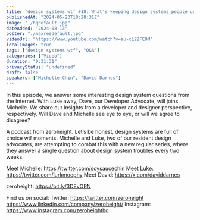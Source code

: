 ```yaml
---
title: "design systems wtf #18: What’s keeping design systems people up at night?"
publishedAt: "2024-05-23T10:28:31Z"
image: "./hqdefault.jpg"
dateAdded: "2024-08-13"
poster: "./maxresdefault.jpg"
videoUrl: "https://www.youtube.com/watch?v=au-cL22FE0M"
localImages: true
tags: ["design systems wtf", "Q&A"]
categories: ["Video"]
duration: "0:31:31"
privacyStatus: "undefined"
draft: false
speakers: ["Michelle Chin", "David Darnes"]
---
```

In this episode, we answer some interesting design system questions from the Internet. With Luke away, Dave, our Developer Advocate, will joins Michelle. We share our insights from a developer and designer perspective, respectively. Will Dave and Michelle see eye to eye, or will we agree to disagree? 

A podcast from zeroheight. Let’s be honest, design systems are full of choice wtf moments. Michelle and Luke, two of our resident design advocates, are attempting to combat this with a new regular series, where they answer a single question about design system troubles every two weeks.

Meet Michelle: https://twitter.com/soysaucechin
Meet Luke: https://twitter.com/lurkmoophy
Meet David: https://x.com/daviddarnes

zeroheight: https://bit.ly/3DEvORN

Find us on social:
Twitter: https://twitter.com/zeroheight
https://www.linkedin.com/company/zeroheight/
Instagram: https://www.instagram.com/zeroheighthq
